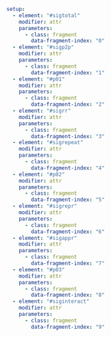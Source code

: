 ```yaml { .animate src="img/gage_rr_total.svg"}
setup:
  - element: "#sigtotal"
    modifier: attr
    parameters:
      - class: fragment
        data-fragment-index: "0"
  - element: "#sigp2p"
    modifier: attr
    parameters:
      - class: fragment
        data-fragment-index: "1"
  - element: "#p01"
    modifier: attr
    parameters:
      - class: fragment
        data-fragment-index: "2"
  - element: "#sigrr"
    modifier: attr
    parameters:
      - class: fragment
        data-fragment-index: "3"
  - element: "#sigrepeat"
    modifier: attr
    parameters:
      - class: fragment
        data-fragment-index: "4"
  - element: "#p02"
    modifier: attr
    parameters:
      - class: fragment
        data-fragment-index: "5"
  - element: "#sigrepr"
    modifier: attr
    parameters:
      - class: fragment
        data-fragment-index: "6"
  - element: "#sigappr"
    modifier: attr
    parameters:
      - class: fragment
        data-fragment-index: "7"
  - element: "#p03"
    modifier: attr
    parameters:
      - class: fragment
        data-fragment-index: "8"
  - element: "#siginteract"
    modifier: attr
    parameters:
      - class: fragment
        data-fragment-index: "9"
```